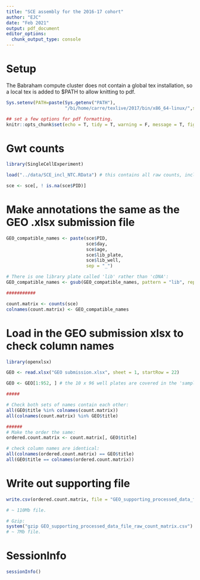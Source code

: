 ```yaml
---
title: "SCE assembly for the 2016-17 cohort"
author: "EJC"
date: "Feb 2021"
output: pdf_document
editor_options: 
  chunk_output_type: console
---
```


# Setup

The Babraham compute cluster does not contain a global tex installation, so a local tex is added to $PATH to allow knitting to pdf.

```r
Sys.setenv(PATH=paste(Sys.getenv("PATH"),
                      "/bi/home/carre/texlive/2017/bin/x86_64-linux/",sep=":"))

```

```r

## set a few options for pdf formatting.
knitr::opts_chunk$set(echo = T, tidy = T, warning = F, message = T, fig.width = 7, fig.height = 4.5, tidy.opts=list(width.cutoff=60))

```


# Gwt counts

```r
library(SingleCellExperiment)

load("../data/SCE_incl_NTC.RData") # this contains all raw counts, incl 8 NTCs.

sce <- sce[, ! is.na(sce$PID)]

```

# Make annotations the same as the GEO .xlsx submission file

```r

GEO_compatible_names <- paste(sce$PID, 
                              sce$day,
                              sce$age,
                              sce$lib_plate,
                              sce$lib_well,
                              sep = "_")

# There is one library plate called 'lib' rather than 'cDNA':
GEO_compatible_names <- gsub(GEO_compatible_names, pattern = "lib", replacement = "cDNA")

###########

count.matrix <- counts(sce)
colnames(count.matrix) <- GEO_compatible_names

```

# Load in the GEO submission xlsx to check column names

```r
library(openxlsx)

GEO <- read.xlsx("GEO submission.xlsx", sheet = 1, startRow = 22)

GEO <- GEO[1:952, ] # the 10 x 96 well plates are covered in the 'samples' table here. (lower down is PROTOCOLS etc).

#####

# Check both sets of names contain each other:
all(GEO$title %in% colnames(count.matrix))
all(colnames(count.matrix) %in% GEO$title)

######
# Make the order the same:
ordered.count.matrix <- count.matrix[, GEO$title]

# check column names are identical:
all(colnames(ordered.count.matrix) == GEO$title)
all(GEO$title == colnames(ordered.count.matrix))

```

# Write out supporting file

```r
write.csv(ordered.count.matrix, file = "GEO_supporting_processed_data_file_raw_count_matrix.csv")

# ~ 110Mb file.

# Gzip:
system("gzip GEO_supporting_processed_data_file_raw_count_matrix.csv")
# ~ 7Mb file.

```

# SessionInfo

```r

sessionInfo()

```